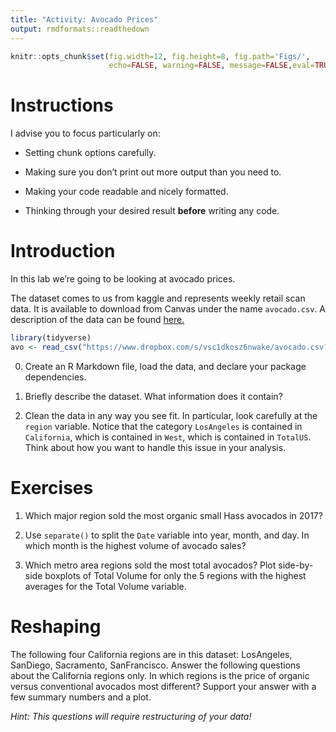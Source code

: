 ```yaml
---
title: "Activity: Avocado Prices"
output: rmdformats::readthedown
---
```


```r
knitr::opts_chunk$set(fig.width=12, fig.height=8, fig.path='Figs/',
                      echo=FALSE, warning=FALSE, message=FALSE,eval=TRUE, include = FALSE)
```


# Instructions


I advise you to focus particularly on:

* Setting chunk options carefully.

* Making sure you don't print out more output than you need to.

* Making your code readable and nicely formatted. 

* Thinking through your desired result **before** writing any code.

# Introduction

In this lab we're going to be looking at avocado prices. 

The dataset comes to us from kaggle and represents weekly retail scan data.  It is available to download from Canvas under the name `avocado.csv`.  A description of the data can be found [here.](https://www.kaggle.com/neuromusic/avocado-prices)

```r
library(tidyverse)
avo <- read_csv("https://www.dropbox.com/s/vsc1dkosz6nwake/avocado.csv?dl=1")
```

0) Create an R Markdown file, load the data, and declare your package dependencies. 

1) Briefly describe the dataset.  What information does it contain?

2) Clean the data in any way you see fit. In particular, look carefully at the `region` variable.  Notice that the category `LosAngeles` is contained in `California`, which is contained in `West`, which is contained in `TotalUS`.  Think about how you want to handle this issue in your analysis.



# Exercises


1) Which major region sold the most organic small Hass avocados in 2017? 

2) Use `separate()` to split the `Date` variable into year, month, and day.  In which month is the highest volume of avocado sales?

3) Which metro area regions sold the most total avocados?  Plot side-by-side boxplots of Total Volume for only the 5 regions with the highest averages for the Total Volume variable. 


# Reshaping

The following four California regions are in this dataset:  LosAngeles, SanDiego, Sacramento, SanFrancisco.  Answer the following questions about the California regions only.  In which regions is the price of organic versus conventional avocados most different?  Support your answer with a few summary numbers and a plot.  

*Hint: This questions will require restructuring of your data!*




